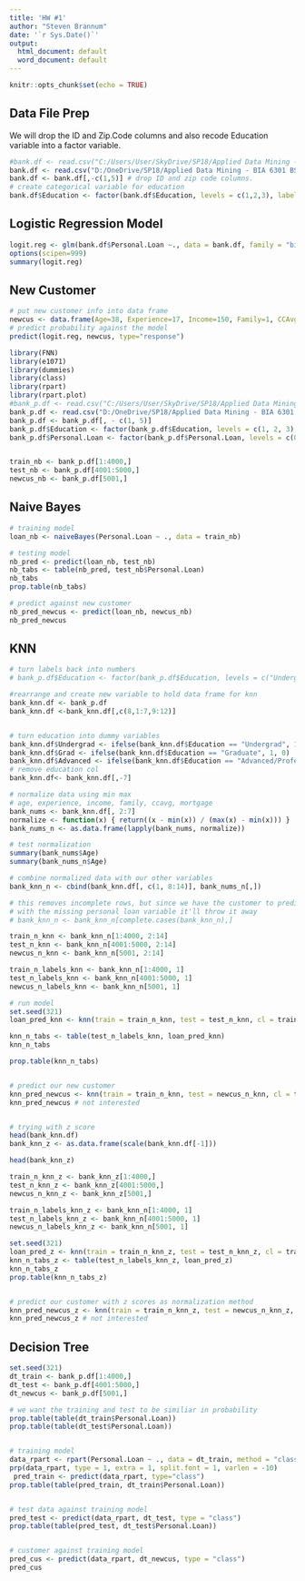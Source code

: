 ```yaml
---
title: 'HW #1'
author: "Steven Brannum"
date: '`r Sys.Date()`'
output:
  html_document: default
  word_document: default
---
```


```r
knitr::opts_chunk$set(echo = TRUE)
```

## Data File Prep  

We will drop the ID and Zip.Code columns and also recode Education variable into a factor variable.
 
```r
#bank.df <- read.csv("C:/Users/User/SkyDrive/SP18/Applied Data Mining - BIA 6301 BSB/HW1/HW1/HW1/UniversalBank.csv")
bank.df <- read.csv("D:/OneDrive/SP18/Applied Data Mining - BIA 6301 BSB/HW1/HW1/HW1/UniversalBank.csv")
bank.df <- bank.df[,-c(1,5)] # drop ID and zip code columns.  
# create categorical variable for education
bank.df$Education <- factor(bank.df$Education, levels = c(1,2,3), labels = c("Undergrad", "Graduate", "Advanced/Professional"))
```

## Logistic Regression Model
```r
logit.reg <- glm(bank.df$Personal.Loan ~., data = bank.df, family = "binomial")
options(scipen=999)
summary(logit.reg)
```

## New Customer
```r
# put new customer info into data frame
newcus <- data.frame(Age=38, Experience=17, Income=150, Family=1, CCAvg=.2, Education="Graduate", Mortgage=0, Securities.Account=0, CD.Account=0, Online=1, CreditCard=1)
# predict probability against the model
predict(logit.reg, newcus, type="response")

```


```r
library(FNN)
library(e1071)
library(dummies)
library(class)
library(rpart)
library(rpart.plot)
#bank_p.df <- read.csv("C:/Users/User/SkyDrive/SP18/Applied Data Mining - BIA 6301 BSB/HW1/HW1/HW1/UniversalBankPlusNew.csv")
bank_p.df <- read.csv("D:/OneDrive/SP18/Applied Data Mining - BIA 6301 BSB/HW1/HW1/HW1/UniversalBankPlusNew.csv")
bank_p.df <- bank_p.df[, - c(1, 5)]
bank_p.df$Education <- factor(bank_p.df$Education, levels = c(1, 2, 3), labels = c("Undergrad", "Graduate", "Advanced/Professional"))
bank_p.df$Personal.Loan <- factor(bank_p.df$Personal.Loan, levels = c(0, 1), labels = c("NotInterested", "Interested"))


train_nb <- bank_p.df[1:4000,]
test_nb <- bank_p.df[4001:5000,]
newcus_nb <- bank_p.df[5001,]

```


## Naive Bayes
```r


# training model
loan_nb <- naiveBayes(Personal.Loan ~ ., data = train_nb)

# testing model
nb_pred <- predict(loan_nb, test_nb)
nb_tabs <- table(nb_pred, test_nb$Personal.Loan)
nb_tabs
prop.table(nb_tabs)

# predict against new customer
nb_pred_newcus <- predict(loan_nb, newcus_nb)
nb_pred_newcus


```


## KNN
```r
# turn labels back into numbers
# bank_p.df$Education <- factor(bank_p.df$Education, levels = c("Undergrad", "Graduate", "Advanced/Professional"), labels = c(1, 2, 3))

#rearrange and create new variable to hold data frame for knn
bank_knn.df <- bank_p.df
bank_knn.df <-bank_knn.df[,c(8,1:7,9:12)]


# turn education into dummy variables
bank_knn.df$Undergrad <- ifelse(bank_knn.df$Education == "Undergrad", 1, 0)
bank_knn.df$Grad <- ifelse(bank_knn.df$Education == "Graduate", 1, 0)
bank_knn.df$Advanced <- ifelse(bank_knn.df$Education == "Advanced/Professional", 1, 0)
# remove education col
bank_knn.df<- bank_knn.df[,-7]

# normalize data using min max
# age, experience, income, family, ccavg, mortgage
bank_nums <- bank_knn.df[, 2:7]
normalize <- function(x) { return((x - min(x)) / (max(x) - min(x))) }
bank_nums_n <- as.data.frame(lapply(bank_nums, normalize))

# test normalization
summary(bank_nums$Age)
summary(bank_nums_n$Age)

# combine normalized data with our other variables 
bank_knn_n <- cbind(bank_knn.df[, c(1, 8:14)], bank_nums_n[,])

# this removes incomplete rows, but since we have the customer to predict
# with the missing personal loan variable it'll throw it away
# bank_knn_n <- bank_knn_n[complete.cases(bank_knn_n),]

train_n_knn <- bank_knn_n[1:4000, 2:14]
test_n_knn <- bank_knn_n[4001:5000, 2:14]
newcus_n_knn <- bank_knn_n[5001, 2:14]

train_n_labels_knn <- bank_knn_n[1:4000, 1]
test_n_labels_knn <- bank_knn_n[4001:5000, 1]
newcus_n_labels_knn <- bank_knn_n[5001, 1]

# run model
set.seed(321)
loan_pred_knn <- knn(train = train_n_knn, test = test_n_knn, cl = train_n_labels_knn, k = 71)

knn_n_tabs <- table(test_n_labels_knn, loan_pred_knn)
knn_n_tabs

prop.table(knn_n_tabs)


# predict our new customer
knn_pred_newcus <- knn(train = train_n_knn, test = newcus_n_knn, cl = train_n_labels_knn, k = 71)
knn_pred_newcus # not interested


# trying with z score
head(bank_knn.df)
bank_knn_z <- as.data.frame(scale(bank_knn.df[-1]))

head(bank_knn_z)

train_n_knn_z <- bank_knn_z[1:4000,]
test_n_knn_z <- bank_knn_z[4001:5000,]
newcus_n_knn_z <- bank_knn_z[5001,]

train_n_labels_knn_z <- bank_knn_n[1:4000, 1]
test_n_labels_knn_z <- bank_knn_n[4001:5000, 1]
newcus_n_labels_knn_z <- bank_knn_n[5001, 1]

set.seed(321)
loan_pred_z <- knn(train = train_n_knn_z, test = test_n_knn_z, cl = train_n_labels_knn_z, k = 71)
knn_n_tabs_z <- table(test_n_labels_knn_z, loan_pred_z)
knn_n_tabs_z
prop.table(knn_n_tabs_z)


# predict our customer with z scores as normalization method
knn_pred_newcus_z <- knn(train = train_n_knn_z, test = newcus_n_knn_z, cl = train_n_labels_knn_z, k = 71)
knn_pred_newcus_z # not interested
```

## Decision Tree
```r
set.seed(321)
dt_train <- bank_p.df[1:4000,]
dt_test <- bank_p.df[4001:5000,]
dt_newcus <- bank_p.df[5001,]

# we want the training and test to be similiar in probability
prop.table(table(dt_train$Personal.Loan))
prop.table(table(dt_test$Personal.Loan))


# training model
data_rpart <- rpart(Personal.Loan ~ ., data = dt_train, method = "class", parms = list(split="information"), control = rpart.control(minsplit = 1))
prp(data_rpart, type = 1, extra = 1, split.font = 1, varlen = -10)
 pred_train <- predict(data_rpart, type="class")
prop.table(table(pred_train, dt_train$Personal.Loan))


# test data against training model
pred_test <- predict(data_rpart, dt_test, type = "class")
prop.table(table(pred_test, dt_test$Personal.Loan))


# customer against training model
pred_cus <- predict(data_rpart, dt_newcus, type = "class")
pred_cus

```